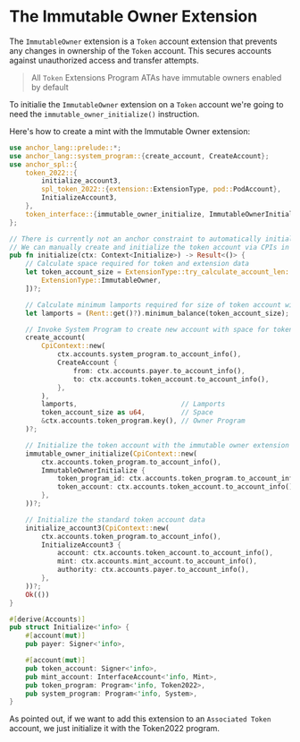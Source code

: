 
# The Immutable Owner Extension

The `ImmutableOwner` extension is a `Token` account extension that prevents any changes in ownership of the `Token` account. This secures accounts against unauthorized access and transfer attempts.

> All `Token` Extensions Program ATAs have immutable owners enabled by default

<ArticleSection name="Initializing the Token Account" id="initializing-the-token-account" level="h2" />

To initialie the `ImmutableOwner` extension on a `Token` account we're going to need the `immutable_owner_initialize()` instruction. 

Here's how to create a mint with the Immutable Owner extension:

```rust
use anchor_lang::prelude::*;
use anchor_lang::system_program::{create_account, CreateAccount};
use anchor_spl::{
    token_2022::{
        initialize_account3,
        spl_token_2022::{extension::ExtensionType, pod::PodAccount},
        InitializeAccount3,
    },
    token_interface::{immutable_owner_initialize, ImmutableOwnerInitialize, Mint, Token2022},
};

// There is currently not an anchor constraint to automatically initialize the ImmutableOwner extension
// We can manually create and initialize the token account via CPIs in the instruction handler
pub fn initialize(ctx: Context<Initialize>) -> Result<()> {
    // Calculate space required for token and extension data
    let token_account_size = ExtensionType::try_calculate_account_len::<PodAccount>(&[
        ExtensionType::ImmutableOwner,
    ])?;

    // Calculate minimum lamports required for size of token account with extensions
    let lamports = (Rent::get()?).minimum_balance(token_account_size);

    // Invoke System Program to create new account with space for token account and extension data
    create_account(
        CpiContext::new(
            ctx.accounts.system_program.to_account_info(),
            CreateAccount {
                from: ctx.accounts.payer.to_account_info(),
                to: ctx.accounts.token_account.to_account_info(),
            },
        ),
        lamports,                          // Lamports
        token_account_size as u64,         // Space
        &ctx.accounts.token_program.key(), // Owner Program
    )?;

    // Initialize the token account with the immutable owner extension
    immutable_owner_initialize(CpiContext::new(
        ctx.accounts.token_program.to_account_info(),
        ImmutableOwnerInitialize {
            token_program_id: ctx.accounts.token_program.to_account_info(),
            token_account: ctx.accounts.token_account.to_account_info(),
        },
    ))?;

    // Initialize the standard token account data
    initialize_account3(CpiContext::new(
        ctx.accounts.token_program.to_account_info(),
        InitializeAccount3 {
            account: ctx.accounts.token_account.to_account_info(),
            mint: ctx.accounts.mint_account.to_account_info(),
            authority: ctx.accounts.payer.to_account_info(),
        },
    ))?;
    Ok(())
}

#[derive(Accounts)]
pub struct Initialize<'info> {
    #[account(mut)]
    pub payer: Signer<'info>,

    #[account(mut)]
    pub token_account: Signer<'info>,
    pub mint_account: InterfaceAccount<'info, Mint>,
    pub token_program: Program<'info, Token2022>,
    pub system_program: Program<'info, System>,
}
```

As pointed out, if we want to add this extension to an `Associated Token` account, we just initialize it with the Token2022 program.